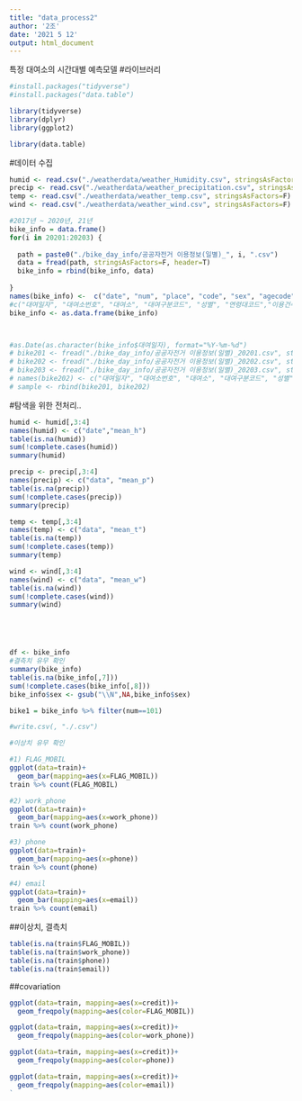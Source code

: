 ---
title: "data_process2"
author: '2조'
date: '2021 5 12'
output: html_document
---

특정 대여소의 시간대별 예측모델
#라이브러리

```{r}
#install.packages("tidyverse")
#install.packages("data.table")

library(tidyverse)
library(dplyr)
library(ggplot2)

library(data.table)
```

#데이터 수집

```{r}
humid <- read.csv("./weatherdata/weather_Humidity.csv", stringsAsFactors=F)
precip <- read.csv("./weatherdata/weather_precipitation.csv", stringsAsFactors=F)
temp <- read.csv("./weatherdata/weather_temp.csv", stringsAsFactors=F)
wind <- read.csv("./weatherdata/weather_wind.csv", stringsAsFactors=F)

#2017년 ~ 2020년, 21년
bike_info = data.frame()
for(i in 20201:20203) {
  
  path = paste0("./bike_day_info/공공자전거 이용정보(일별)_", i, ".csv")
  data = fread(path, stringsAsFactors=F, header=T)
  bike_info = rbind(bike_info, data)
  
}
names(bike_info) <-  c("date", "num", "place", "code", "sex", "agecode","use","health", "carb", "usedis", "usetime")
#c("대여일자", "대여소번호", "대여소", "대여구분코드", "성별", "연령대코드","이용건수","운동량", "탄소량", "이동거리(m)", "이용시간(m)")
bike_info <- as.data.frame(bike_info)



#as.Date(as.character(bike_info$대여일자), format="%Y-%m-%d")
# bike201 <- fread("./bike_day_info/공공자전거 이용정보(일별)_20201.csv", stringsAsFactors=F,header=T)
# bike202 <- fread("./bike_day_info/공공자전거 이용정보(일별)_20202.csv", stringsAsFactors=F, header=T)
# bike203 <- fread("./bike_day_info/공공자전거 이용정보(일별)_20203.csv", stringsAsFactors=F, header=T)
# names(bike202) <- c("대여일자", "대여소번호", "대여소", "대여구분코드", "성별", "연령대코드","이용건수","운동량", "탄소량", "이동거리(m)", "이용시간(m)")
# sample <- rbind(bike201, bike202)
```


#탐색을 위한 전처리..

```{r}
humid <- humid[,3:4]
names(humid) <- c("date","mean_h")
table(is.na(humid))
sum(!complete.cases(humid))
summary(humid)

precip <- precip[,3:4]
names(precip) <- c("data", "mean_p")
table(is.na(precip))
sum(!complete.cases(precip))
summary(precip)

temp <- temp[,3:4]
names(temp) <- c("data", "mean_t")
table(is.na(temp))
sum(!complete.cases(temp))
summary(temp)

wind <- wind[,3:4]
names(wind) <- c("data", "mean_w")
table(is.na(wind))
sum(!complete.cases(wind))
summary(wind)





df <- bike_info
#결측치 유무 확인
summary(bike_info)
table(is.na(bike_info[,7]))
sum(!complete.cases(bike_info[,8]))
bike_info$sex <- gsub("\\N",NA,bike_info$sex)

bike1 = bike_info %>% filter(num==101)

#write.csv(, "./.csv")

#이상치 유무 확인
```














```{r}
#1) FLAG_MOBIL
ggplot(data=train)+
  geom_bar(mapping=aes(x=FLAG_MOBIL))
train %>% count(FLAG_MOBIL)

#2) work_phone 
ggplot(data=train)+
  geom_bar(mapping=aes(x=work_phone))
train %>% count(work_phone)

#3) phone
ggplot(data=train)+
  geom_bar(mapping=aes(x=phone))
train %>% count(phone)

#4) email
ggplot(data=train)+
  geom_bar(mapping=aes(x=email))
train %>% count(email)
```


##이상치, 결측치

```{r}
table(is.na(train$FLAG_MOBIL))
table(is.na(train$work_phone))
table(is.na(train$phone))
table(is.na(train$email))
```

##covariation

```{r}
ggplot(data=train, mapping=aes(x=credit))+
  geom_freqpoly(mapping=aes(color=FLAG_MOBIL))

ggplot(data=train, mapping=aes(x=credit))+
  geom_freqpoly(mapping=aes(color=work_phone))

ggplot(data=train, mapping=aes(x=credit))+
  geom_freqpoly(mapping=aes(color=phone))

ggplot(data=train, mapping=aes(x=credit))+
  geom_freqpoly(mapping=aes(color=email))
`
```